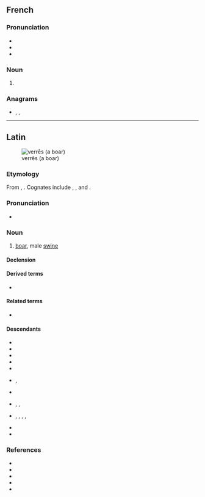 {{also|vèrres}}
==French==

===Pronunciation===
* {{fr-IPA}}
* {{homophones|fr|vair|vairs|verre|vers|vert|verts}}
* {{rhymes|fr|ɛʁ}}

===Noun===
{{head|fr|noun plural form|g=m}}

# {{plural of|fr|verre}}

===Anagrams===
* {{l|fr|resver}}, {{l|fr|revers}}, {{l|fr|verser}}

----

==Latin==
[[Image:Sus scrofa in Belgium Luc Viatour.JPG|thumb|verrēs (a boar)]]

===Etymology===
From {{der|la|ine-pro|*wers-}}, {{m|ine-pro|*wr̥s-||male}}. Cognates include {{cog|sa|वृषन्|tr=vṛ́ṣan}}, {{m|sa|वृष}}, {{cog|grc|ἄρσην}} and {{cog|lt|ver̃šis}}.

===Pronunciation===
* {{la-IPA|verrēs}}

===Noun===
{{la-noun|verrēs<3>|g=m}}

# [[boar]], male [[swine]]

====Declension====
{{la-ndecl|verrēs<3>}}

====Derived terms====
* {{l|la|verrīnus}}

====Related terms====
* {{l|la|verrūca}}

====Descendants====
{{top2}}
* {{desc|ast|bracu}}
* {{desc|fr|verrat}}
* {{desc|fur|viru}}
* {{desc|it|verro}}
* {{desc|nrf|véthot}}
* {{desc|pt|barrão}}, {{l|pt|varrão}}
{{mid2}}
* {{desc|ro|vier}}
* {{desc|rm|ver}}, {{l|rm|verr}}, {{l|rm|vier}}
* {{desc|sc|berre}}, {{l|sc|berri}}, {{l|sc|erri}}, {{l|sc|erre}}, {{l|sc|verre}}
* {{desc|scn|verru}}
* {{desc|es|verraco}}
{{bottom}}

===References===
* {{R:L&S}}
* {{R:Elementary Lewis}}
* {{R:du Cange}}
* {{R:Gaffiot}}
* {{R:Peck}}
{{C|la|Pigs}}